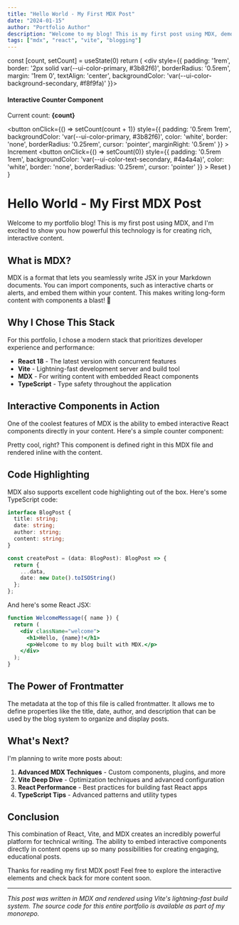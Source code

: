 ```yaml
---
title: "Hello World - My First MDX Post"
date: "2024-01-15"
author: "Portfolio Author"
description: "Welcome to my blog! This is my first post using MDX, demonstrating how to combine Markdown with React components for rich, interactive content."
tags: ["mdx", "react", "vite", "blogging"]
---
```



  const [count, setCount] = useState(0)
  return (
    <div style={{
      padding: '1rem',
      border: '2px solid var(--ui-color-primary, #3b82f6)',
      borderRadius: '0.5rem',
      margin: '1rem 0',
      textAlign: 'center',
      backgroundColor: 'var(--ui-color-background-secondary, #f8f9fa)'
    }}>
      <h4>Interactive Counter Component</h4>
      <p>Current count: <strong>{count}</strong></p>
      <button
        onClick={() => setCount(count + 1)}
        style={{
          padding: '0.5rem 1rem',
          backgroundColor: 'var(--ui-color-primary, #3b82f6)',
          color: 'white',
          border: 'none',
          borderRadius: '0.25rem',
          cursor: 'pointer',
          marginRight: '0.5rem'
        }}
      >
        Increment
      </button>
      <button
        onClick={() => setCount(0)}
        style={{
          padding: '0.5rem 1rem',
          backgroundColor: 'var(--ui-color-text-secondary, #4a4a4a)',
          color: 'white',
          border: 'none',
          borderRadius: '0.25rem',
          cursor: 'pointer'
        }}
      >
        Reset
      </button>
    </div>
  )
}

# Hello World - My First MDX Post

Welcome to my portfolio blog! This is my first post using MDX, and I'm excited to show you how powerful this technology is for creating rich, interactive content.

## What is MDX?

MDX is a format that lets you seamlessly write JSX in your Markdown documents. You can import components, such as interactive charts or alerts, and embed them within your content. This makes writing long-form content with components a blast! 🚀

## Why I Chose This Stack

For this portfolio, I chose a modern stack that prioritizes developer experience and performance:

- **React 18** - The latest version with concurrent features
- **Vite** - Lightning-fast development server and build tool
- **MDX** - For writing content with embedded React components
- **TypeScript** - Type safety throughout the application

## Interactive Components in Action

One of the coolest features of MDX is the ability to embed interactive React components directly in your content. Here's a simple counter component:

<InteractiveCounter />

Pretty cool, right? This component is defined right in this MDX file and rendered inline with the content.

## Code Highlighting

MDX also supports excellent code highlighting out of the box. Here's some TypeScript code:

```typescript
interface BlogPost {
  title: string;
  date: string;
  author: string;
  content: string;
}

const createPost = (data: BlogPost): BlogPost => {
  return {
    ...data,
    date: new Date().toISOString()
  };
};
```

And here's some React JSX:

```jsx
function WelcomeMessage({ name }) {
  return (
    <div className="welcome">
      <h1>Hello, {name}!</h1>
      <p>Welcome to my blog built with MDX.</p>
    </div>
  );
}
```

## The Power of Frontmatter

The metadata at the top of this file is called frontmatter. It allows me to define properties like the title, date, author, and description that can be used by the blog system to organize and display posts.

## What's Next?

I'm planning to write more posts about:

1. **Advanced MDX Techniques** - Custom components, plugins, and more
2. **Vite Deep Dive** - Optimization techniques and advanced configuration
3. **React Performance** - Best practices for building fast React apps
4. **TypeScript Tips** - Advanced patterns and utility types

## Conclusion

This combination of React, Vite, and MDX creates an incredibly powerful platform for technical writing. The ability to embed interactive components directly in content opens up so many possibilities for creating engaging, educational posts.

Thanks for reading my first MDX post! Feel free to explore the interactive elements and check back for more content soon.

---

*This post was written in MDX and rendered using Vite's lightning-fast build system. The source code for this entire portfolio is available as part of my monorepo.*
